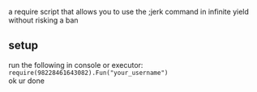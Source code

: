 a require script that allows you to use the ;jerk command in infinite yield without risking a ban
## setup
run the following in console or executor: `require(98228461643082).Fun("your_username")` <br />
ok ur done
